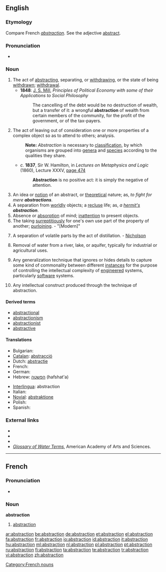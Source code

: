 {{wikipedia|Abstraction (disambiguation)|Abstraction}}
==English==

===Etymology===
Compare French ''[[#French|abstraction]]''. See the adjective [[abstract]].

===Pronunciation===
* {{audio|en-us-abstraction.ogg|Audio (US)}}

===Noun===
{{en-noun}}

# The act of [[abstracting]], separating, or [[withdrawing]], or the state of being [[withdrawn]]; [[withdrawal]].
#* '''1848''': [[w:John Stuart Mill|J. S. Mill]], ''Principles of Political Economy with some of their Applications to Social Philosophy''
#*: The cancelling of the debt would be no destruction of wealth, but a transfer of it: a wrongful '''abstraction''' of wealth from certain members of the community, for the profit of the government, or of the tax-payers.
# {{philosophy}} The act of leaving out of consideration one or more properties of a complex object so as to attend to others; analysis.
#: '''Note:''' ''Abstraction'' is necessary to [[classification]], by which organisms are grouped into [[genera]] and [[specie]]s according to the qualities they share.
#* ''c.'' '''1837''', Sir W. Hamilton, in ''Lectures on Metaphysics and Logic'' (1860), Lecture XXXV, [http://books.google.com/books?id=VuQQAAAAYAAJ&pg=PA474&dq=Abstraction-is-no-positive-act&ei=AMm4R_vkMY2kzgSI4MTEBQ page 474]
#*: '''Abstraction''' is no positive act: it is simply the negative of attention.
# An idea or [[notion]] of an abstract, or [[theoretical]] nature; as, ''to fight for mere '''abstractions'''''.
# A separation from [[worldly]] objects; a [[recluse]] life; as, ''a [[hermit|hermit's]] '''abstraction'''''.
# Absence or [[absorption]] of mind; [[inattention]] to present objects.
# The taking [[surreptitiously]] for one's own use part of the property of another; [[purloining]]. - "[Modern]"
# {{chemistry}} A separation of volatile parts by the act of distillation. - [[Nicholson]]
# {{engineering}} Removal of water from a river, lake, or aquifer, typically for industrial or agricultural uses.
# {{computing}} Any generalization technique that ignores or hides details to capture some kind of commonality between different [[instances]] for the purpose of controlling the intellectual complexity of [[engineered]] systems, particularly [[software]] systems.
# {{computing}} Any intellectual construct produced through the technique of abstraction.

====Derived terms====
* [[abstractional]]
* [[abstractionism]]
* [[abstractionist]]
* [[abstractive]]

====Translations====
{{trans-top|act of abstracting}}
* Bulgarian: {{t+|bg|абстракция|f|tr=abstráktsiya}}
* [[Catalan]]: [[abstracció]] {{f}}
* Dutch: [[abstractie]] {{f}}
* French: {{t+|fr|abstraction|f}}
* German: {{t+|de|Abstraktion|f}}
* Hebrew: [[הפשטה]] (hafshat'a) {{f}}
{{trans-mid}}
* [[Interlingua]]: abstraction
* Italian: {{t-|it|astrazione|f}}
* [[Novial]]: [[abstraktione]]
* Polish: {{t+|pl|abstrakcja|f}}
* Spanish: {{t+|es|abstracción|f}}
{{trans-bottom}}

===External links===
* {{R:OneLook}}
* {{R:Century 1911}}
* {{R:Webster 1913}}
* ''[http://www.aaas.org/international/ehn/waterpop/gloss.htm Glossary of Water Terms]'', American Academy of Arts and Sciences.

----

==French==

===Pronunciation===
* {{audio|Fr-abstraction.ogg|Audio}}

===Noun===
'''abstraction''' {{f}}

# [[#English|abstraction]]

[[Category:French nouns]]

[[ar:abstraction]]
[[be:abstraction]]
[[de:abstraction]]
[[et:abstraction]]
[[el:abstraction]]
[[fa:abstraction]]
[[fr:abstraction]]
[[io:abstraction]]
[[id:abstraction]]
[[it:abstraction]]
[[hu:abstraction]]
[[ml:abstraction]]
[[nl:abstraction]]
[[pl:abstraction]]
[[pt:abstraction]]
[[ru:abstraction]]
[[fi:abstraction]]
[[ta:abstraction]]
[[te:abstraction]]
[[tr:abstraction]]
[[vi:abstraction]]
[[zh:abstraction]]